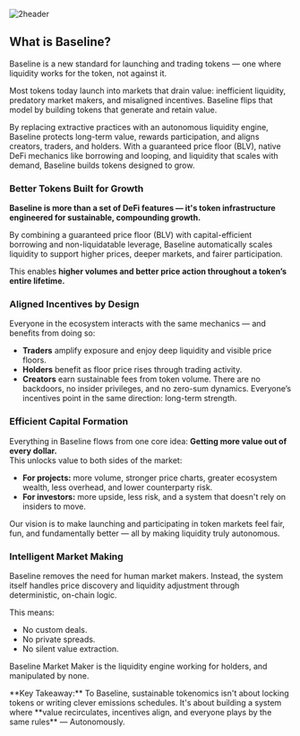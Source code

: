
![2header](/assets/2header.png)

## What is Baseline?

Baseline is a new standard for launching and trading tokens — one where liquidity works for the token, not against it.

Most tokens today launch into markets that drain value: inefficient liquidity, predatory market makers, and misaligned 
incentives. Baseline flips that model by building tokens that generate and retain value.

By replacing extractive practices with an autonomous liquidity engine, Baseline protects long-term value, rewards 
participation, and aligns creators, traders, and holders. With a guaranteed price floor (BLV), native DeFi mechanics 
like borrowing and looping, and liquidity that scales with demand, Baseline builds tokens designed to grow.


### Better Tokens Built for Growth
**Baseline is more than a set of DeFi features — it's token infrastructure engineered for sustainable, compounding growth.**

By combining a guaranteed price floor (BLV) with capital-efficient borrowing and non-liquidatable leverage, Baseline 
automatically scales liquidity to support higher prices, deeper markets, and fairer participation.

This enables **higher volumes and better price action throughout a token’s entire lifetime.**


### Aligned Incentives by Design
Everyone in the ecosystem interacts with the same mechanics — and benefits from doing so:
- **Traders** amplify exposure and enjoy deep liquidity and visible price floors.
- **Holders** benefit as floor price rises through trading activity.
- **Creators** earn sustainable fees from token volume.
There are no backdoors, no insider privileges, and no zero-sum dynamics. Everyone’s incentives point in the same 
direction: long-term strength.


### Efficient Capital Formation
Everything in Baseline flows from one core idea: **Getting more value out of every dollar.**  
This unlocks value to both sides of the market:
- **For projects:** more volume, stronger price charts, greater ecosystem wealth, less overhead, and lower counterparty risk.
- **For investors:** more upside, less risk, and a system that doesn't rely on insiders to move.

Our vision is to make launching and participating in token markets feel fair, fun, and fundamentally better — 
all by making liquidity truly autonomous. 


### Intelligent Market Making
Baseline removes the need for human market makers. Instead, the system itself handles price discovery and liquidity 
adjustment through deterministic, on-chain logic.

This means:
- No custom deals.
- No private spreads.
- No silent value extraction.

Baseline Market Maker is the liquidity engine working for holders, and manipulated by none.

<Callout type="info" emoji="💡">
  **Key Takeaway:** To Baseline, sustainable tokenomics isn't about locking tokens or writing clever emissions schedules. It's about building a system where **value recirculates, incentives align, and everyone plays by the same rules** — Autonomously.
</Callout>
